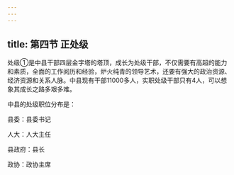 ```yaml
---
---
---
```

title: 第四节 正处级
---


处级①是中县干部四层金字塔的塔顶，成长为处级干部，不仅需要有高超的能力和素质，全面的工作阅历和经验，炉火纯青的领导艺术，还要有强大的政治资源、经济资源和关系人脉。中县现有干部11000多人，实职处级干部只有4人，可以想象其成长之路多艰多难。

中县的处级职位分布是：

县委：县委书记

人大：人大主任

县政府：县长

政协：政协主席

